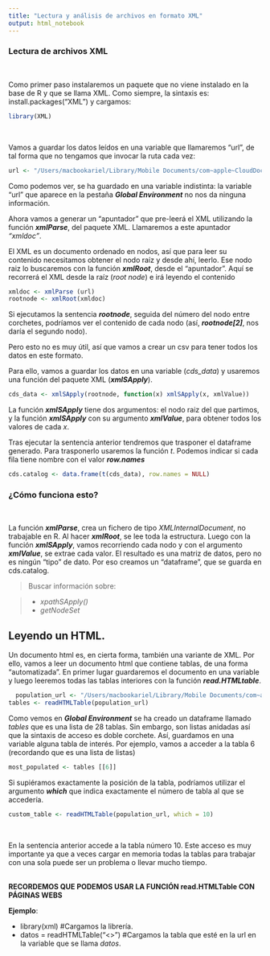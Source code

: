 ```yaml
---
title: "Lectura y análisis de archivos en formato XML"
output: html_notebook
---
```


### Lectura de archivos XML
\

Como primer paso instalaremos un paquete que no viene instalado en la base de R y que se llama XML. Como siempre, la sintaxis es: install.packages("XML") y cargamos:

```r
library(XML)
```
\

Vamos a guardar los datos leídos en una variable que llamaremos "url", de tal forma que no tengamos que invocar la ruta cada vez:

```r
url <- "/Users/macbookariel/Library/Mobile Documents/com~apple~CloudDocs/@ARIEL/AADD/DataScience/DataScience-con-RStudio/@Ariel/b Datos/tema1/cd_catalog.xml"
```

Como podemos ver, se ha guardado en una variable indistinta: la variable "url" que aparece en la pestaña _**Global Environment**_ no nos da ninguna información.

Ahora vamos a generar un "apuntador" que pre-leerá el XML utilizando la función _**xmlParse**_, del paquete XML. Llamaremos a este apuntador _"xmldoc"_.

El XML es un documento ordenado en nodos, así que para leer su contenido necesitamos obtener el nodo raíz y desde ahí, leerlo. Ese nodo raiz lo buscaremos con la función _**xmlRoot**_, desde el "apuntador". Aquí se recorrerá el XML desde la raíz (_root node_) e irá leyendo el contenido

```r
xmldoc <- xmlParse (url)
rootnode <- xmlRoot(xmldoc)
```

Si ejecutamos la sentencia _**rootnode**_, seguida del número del nodo entre corchetes, podríamos ver el contenido de cada nodo (así, _**rootnode[2]**_, nos daría el segundo nodo).

Pero esto no es muy útil, así que vamos a crear un csv para tener todos los datos en este formato.

Para ello, vamos a guardar los datos en una variable (_cds_data_) y usaremos una función del paquete XML (_**xmlSApply**_). 

```r
cds_data <- xmlSApply(rootnode, function(x) xmlSApply(x, xmlValue))
```

La función _**xmlSApply**_ tiene dos argumentos: el nodo raiz del que partimos, y la función _**xmlSApply**_ con su argumento _**xmlValue**_, para obtener todos los valores de cada $x$.

Tras ejecutar la sentencia anterior tendremos que trasponer el dataframe generado. Para trasponerlo usaremos la función _t_. Podemos indicar si cada fila tiene nombre con el valor _**row.names**_

```r
cds.catalog <- data.frame(t(cds_data), row.names = NULL)
```


### ¿Cómo funciona esto?
\

La función _**xmlParse**_, crea un fichero de tipo _XMLInternalDocument_, no trabajable en R. Al hacer _**xmlRoot**_, se lee toda la estructura. Luego con la función _**xmlSApply**_, vamos recorriendo cada nodo y con el argumento _**xmlValue**_, se extrae cada valor. El resultado es una matriz de datos, pero no es ningún "tipo" de dato. Por eso creamos un "dataframe", que se guarda en cds.catalog.

> Buscar información sobre:

> - _xpathSApply()_
> - _getNodeSet_
\

## Leyendo un HTML.

Un documento html es, en cierta forma, también una variante de XML. Por ello, vamos a leer un documento html que contiene tablas, de una forma "automatizada". 
En primer lugar guardaremos el documento en una variable y luego leeremos todas las tablas interiores con la función _**read.HTMLtable**_.

```r
  population_url <- "/Users/macbookariel/Library/Mobile Documents/com~apple~CloudDocs/@ARIEL/AADD/DataScience/DataScience-con-RStudio/@Ariel/b Datos/tema1/WorldPopulation-wiki.htm"
tables <- readHTMLTable(population_url)
```

Como vemos en _**Global Environment**_ se ha creado un dataframe llamado _tables_ que es una lista de 28 tablas. Sin embargo, son listas anidadas así que la sintaxis de acceso es doble corchete. Así, guardamos en una variable alguna tabla de interés. Por ejemplo, vamos a acceder a la tabla 6 (recordando que es una lista de listas)

```r
most_populated <- tables [[6]]
```


Si supiéramos exactamente la posición de la tabla, podríamos utilizar el argumento _**which**_ que indica exactamente el número de tabla al que se accedería.

```r
custom_table <- readHTMLTable(population_url, which = 10)
```
\

En la sentencia anterior accede a la tabla número 10. Este acceso es muy importante ya que a veces cargar en memoria todas la tablas para trabajar con una sola puede ser un problema o llevar mucho tiempo.
\
\

**RECORDEMOS QUE PODEMOS USAR LA FUNCIÓN read.HTMLTable CON PÁGINAS WEBS** 

**Ejemplo**:

* library(xml) #Cargamos la librería.
\
* datos = readHTMLTable("<<pon aquí tu URL>>") #Cargamos la tabla que esté en la url en la variable que se llama _datos_.